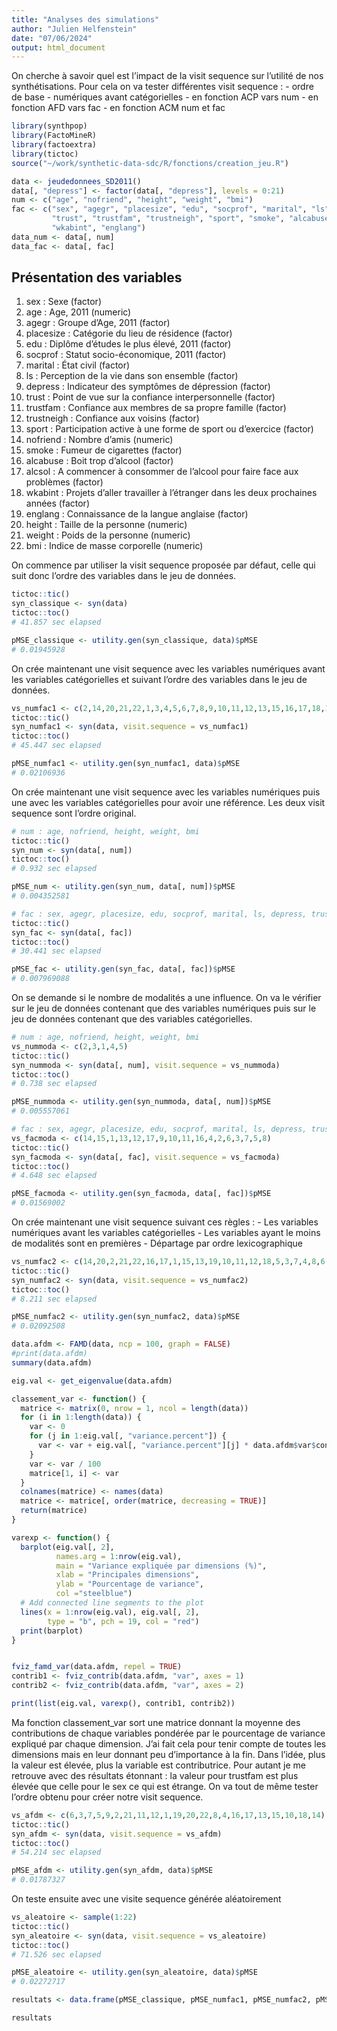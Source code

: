 ```yaml
---
title: "Analyses des simulations"
author: "Julien Helfenstein"
date: "07/06/2024"
output: html_document
---
```


On cherche à savoir quel est l'impact de la visit sequence sur l'utilité de nos synthétisations. Pour cela on va tester différentes visit sequence :
- ordre de base
- numériques avant catégorielles
- en fonction ACP vars num
- en fonction AFD vars fac
- en fonction ACM num et fac

```r
library(synthpop)
library(FactoMineR)
library(factoextra)
library(tictoc)
source("~/work/synthetic-data-sdc/R/fonctions/creation_jeu.R")
```

```r
data <- jeudedonnees_SD2011()
data[, "depress"] <- factor(data[, "depress"], levels = 0:21)
num <- c("age", "nofriend", "height", "weight", "bmi")
fac <- c("sex", "agegr", "placesize", "edu", "socprof", "marital", "ls", "depress",
         "trust", "trustfam", "trustneigh", "sport", "smoke", "alcabuse", "alcsol",
         "wkabint", "englang")
data_num <- data[, num]
data_fac <- data[, fac]
```

## Présentation des variables
1) sex : Sexe (factor)
2) age : Age, 2011 (numeric)
3) agegr : Groupe d'Age, 2011 (factor)
4) placesize : Catégorie du lieu de résidence (factor)
5) edu : Diplôme d'études le plus élevé, 2011 (factor)
6) socprof : Statut socio-économique, 2011 (factor)
7) marital : État civil (factor)
8) ls : Perception de la vie dans son ensemble (factor)
9) depress : Indicateur des symptômes de dépression (factor)
10) trust : Point de vue sur la confiance interpersonnelle (factor)
11) trustfam : Confiance aux membres de sa propre famille (factor)
12) trustneigh : Confiance aux voisins (factor)
13) sport : Participation active à une forme de sport ou d'exercice (factor)
14) nofriend : Nombre d'amis (numeric)
15) smoke : Fumeur de cigarettes (factor)
16) alcabuse : Boit trop d'alcool (factor)
17) alcsol : A commencer à consommer de l'alcool pour faire face aux problèmes (factor)
18) wkabint : Projets d'aller travailler à l'étranger dans les deux prochaines années (factor)
19) englang : Connaissance de la langue anglaise (factor)
20) height : Taille de la personne (numeric)
21) weight : Poids de la personne (numeric)
22) bmi : Indice de masse corporelle (numeric)


On commence par utiliser la visit sequence proposée par défaut, celle qui suit donc l'ordre des variables dans le jeu de données.
```r
tictoc::tic()
syn_classique <- syn(data)
tictoc::toc()
# 41.857 sec elapsed

pMSE_classique <- utility.gen(syn_classique, data)$pMSE
# 0.01945928
```

On crée maintenant une visit sequence avec les variables numériques avant les variables catégorielles et suivant l'ordre des variables dans le jeu de données.
```r
vs_numfac1 <- c(2,14,20,21,22,1,3,4,5,6,7,8,9,10,11,12,13,15,16,17,18,19)
tictoc::tic()
syn_numfac1 <- syn(data, visit.sequence = vs_numfac1)
tictoc::toc()
# 45.447 sec elapsed

pMSE_numfac1 <- utility.gen(syn_numfac1, data)$pMSE
# 0.02106936
```

On crée maintenant une visit sequence avec les variables numériques puis une avec les variables catégorielles pour avoir une référence. Les deux visit sequence sont l'ordre original.
```r
# num : age, nofriend, height, weight, bmi
tictoc::tic()
syn_num <- syn(data[, num])
tictoc::toc()
# 0.932 sec elapsed

pMSE_num <- utility.gen(syn_num, data[, num])$pMSE
# 0.004352581

# fac : sex, agegr, placesize, edu, socprof, marital, ls, depress, trust, trustfam, trustneigh, sport, smoke, alcabuse alcsol, wkabint, englang
tictoc::tic()
syn_fac <- syn(data[, fac])
tictoc::toc()
# 30.441 sec elapsed

pMSE_fac <- utility.gen(syn_fac, data[, fac])$pMSE
# 0.007969088
```

On se demande si le nombre de modalités a une influence. On va le vérifier sur le jeu de données contenant que des variables numériques puis sur le jeu de données contenant que des variables catégorielles.
```r
# num : age, nofriend, height, weight, bmi
vs_nummoda <- c(2,3,1,4,5)
tictoc::tic()
syn_nummoda <- syn(data[, num], visit.sequence = vs_nummoda)
tictoc::toc()
# 0.738 sec elapsed

pMSE_nummoda <- utility.gen(syn_nummoda, data[, num])$pMSE
# 0.005557061

# fac : sex, agegr, placesize, edu, socprof, marital, ls, depress, trust, trustfam, trustneigh, sport, smoke, alcabuse alcsol, wkabint, englang
vs_facmoda <- c(14,15,1,13,12,17,9,10,11,16,4,2,6,3,7,5,8)
tictoc::tic()
syn_facmoda <- syn(data[, fac], visit.sequence = vs_facmoda)
tictoc::toc()
# 4.648 sec elapsed

pMSE_facmoda <- utility.gen(syn_facmoda, data[, fac])$pMSE
# 0.01569002
```

On crée maintenant une visit sequence suivant ces règles :
- Les variables numériques avant les variables catégorielles 
- Les variables ayant le moins de modalités sont en premières
- Départage par ordre lexicographique
```r
vs_numfac2 <- c(14,20,2,21,22,16,17,1,15,13,19,10,11,12,18,5,3,7,4,8,6,9)
tictoc::tic()
syn_numfac2 <- syn(data, visit.sequence = vs_numfac2)
tictoc::toc()
# 8.211 sec elapsed

pMSE_numfac2 <- utility.gen(syn_numfac2, data)$pMSE
# 0.02092508
```

```r
data.afdm <- FAMD(data, ncp = 100, graph = FALSE)
#print(data.afdm)
summary(data.afdm)

eig.val <- get_eigenvalue(data.afdm)

classement_var <- function() {
  matrice <- matrix(0, nrow = 1, ncol = length(data))
  for (i in 1:length(data)) {
    var <- 0
    for (j in 1:eig.val[, "variance.percent"]) {
      var <- var + eig.val[, "variance.percent"][j] * data.afdm$var$contrib[names(data)[i], j]
    }
    var <- var / 100
    matrice[1, i] <- var
  }
  colnames(matrice) <- names(data)
  matrice <- matrice[, order(matrice, decreasing = TRUE)]
  return(matrice)
}

varexp <- function() {
  barplot(eig.val[, 2], 
          names.arg = 1:nrow(eig.val), 
          main = "Variance expliquée par dimensions (%)",
          xlab = "Principales dimensions",
          ylab = "Pourcentage de variance",
          col ="steelblue")
  # Add connected line segments to the plot
  lines(x = 1:nrow(eig.val), eig.val[, 2], 
        type = "b", pch = 19, col = "red")
  print(barplot)
}


fviz_famd_var(data.afdm, repel = TRUE)
contrib1 <- fviz_contrib(data.afdm, "var", axes = 1)
contrib2 <- fviz_contrib(data.afdm, "var", axes = 2)

print(list(eig.val, varexp(), contrib1, contrib2))
```
Ma fonction classement_var sort une matrice donnant la moyenne des contributions de chaque variables pondérée par le pourcentage de variance expliqué par chaque dimension. J'ai fait cela pour tenir compte de toutes les dimensions mais en leur donnant peu d'importance à la fin. Dans l'idée, plus la valeur est élevée, plus la variable est contributrice. Pour autant je me retrouve avec des résultats étonnant : la valeur pour trustfam est plus élevée que celle pour le sex ce qui est étrange. On va tout de même tester l'ordre obtenu pour créer notre visit sequence.

```r
vs_afdm <- c(6,3,7,5,9,2,21,11,12,1,19,20,22,8,4,16,17,13,15,10,18,14)
tictoc::tic()
syn_afdm <- syn(data, visit.sequence = vs_afdm)
tictoc::toc()
# 54.214 sec elapsed

pMSE_afdm <- utility.gen(syn_afdm, data)$pMSE
# 0.01787327
```

On teste ensuite avec une visite sequence générée aléatoirement
```r
vs_aleatoire <- sample(1:22)
tictoc::tic()
syn_aleatoire <- syn(data, visit.sequence = vs_aleatoire)
tictoc::toc()
# 71.526 sec elapsed

pMSE_aleatoire <- utility.gen(syn_aleatoire, data)$pMSE
# 0.02272717
```

```r
resultats <- data.frame(pMSE_classique, pMSE_numfac1, pMSE_numfac2, pMSE_afdm, pMSE_aleatoire, pMSE_num, pMSE_nummoda, pMSE_fac, pMSE_facmoda)

resultats
```



